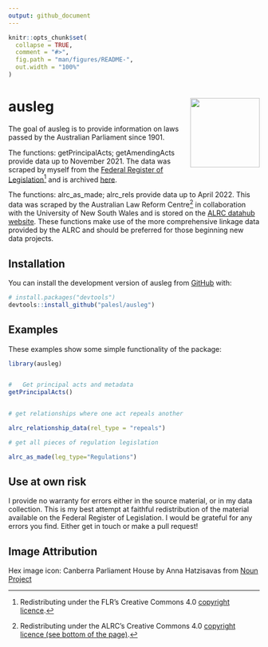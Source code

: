 ```yaml
---
output: github_document
---
```


<!-- README.md is generated from README.Rmd. Please edit that file -->

```r
knitr::opts_chunk$set(
  collapse = TRUE,
  comment = "#>",
  fig.path = "man/figures/README-",
  out.width = "100%"
)
```

# ausleg <img src="man/figures/ausleg_hex.png" align="right" height="139"/> 

<!-- badges: start -->

<!-- badges: end -->

The goal of ausleg is to provide information on laws passed by the Australian Parliament since 1901. 

The functions: getPrincipalActs; getAmendingActs provide data up to November 2021. The data was scraped by myself from the [Federal Register of Legislation](https://www.legislation.gov.au)[^1] and is archived [here](https://www.github.com/palesl/Federal_Register_of_Legislation_Australia).

The functions: alrc_as_made; alrc_rels provide data up to April 2022. This data was scraped by the Australian Law Reform Centre[^2] in collaboration with the University of New South Wales and is stored on the [ALRC datahub website](https://www.alrc.gov.au/datahub/download-the-data/). These functions make use of the more comprehensive linkage data provided by the ALRC and should be preferred for those beginning new data projects.


[^1]: Redistributing under the FLR's Creative Commons 4.0 [copyright licence](https://www.legislation.gov.au/Content/Disclaimer#copyright). 

[^2]: Redistributing under the ALRC's Creative Commons 4.0 [copyright licence (see bottom of the page)](https://www.alrc.gov.au/datahub/download-the-data/). 

## Installation

You can install the development version of ausleg from [GitHub](https://github.com/) with:

``` r
# install.packages("devtools")
devtools::install_github("palesl/ausleg")
```

## Examples

These examples show some simple functionality of the package:

```r
library(ausleg)


#	Get principal acts and metadata
getPrincipalActs()


# get relationships where one act repeals another 

alrc_relationship_data(rel_type = "repeals")

# get all pieces of regulation legislation

alrc_as_made(leg_type="Regulations")

```

## Use at own risk

I provide no warranty for errors either in the source material, or in my data collection. This is my best attempt at faithful redistribution of the material available on the Federal Register of Legislation. I would be grateful for any errors you find. Either get in touch or make a pull request!

## Image Attribution

Hex image icon: Canberra Parliament House by Anna Hatzisavas from [Noun Project](https://thenounproject.com/browse/icons/term/canberra-parliament-house/ "Canberra Parliament House Icons")
